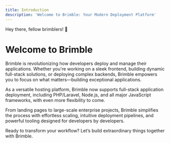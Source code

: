 ```yaml
---
title: Introduction
description: 'Welcome to Brimble: Your Modern Deployment Platform'
---
```

 
Hey there, fellow brimblers! 🚀

# Welcome to Brimble

Brimble is revolutionizing how developers deploy and manage their applications. Whether you're working on a sleek frontend, building dynamic full-stack solutions, or deploying complex backends, Brimble empowers you to focus on what matters—building exceptional applications.

As a versatile hosting platform, Brimble now supports full-stack application deployment, including PHP/Laravel, Node.js, and all major JavaScript frameworks, with even more flexibility to come.

From landing pages to large-scale enterprise projects, Brimble simplifies the process with effortless scaling, intuitive deployment pipelines, and powerful tooling designed for developers by developers.

Ready to transform your workflow? Let’s build extraordinary things together with Brimble.
